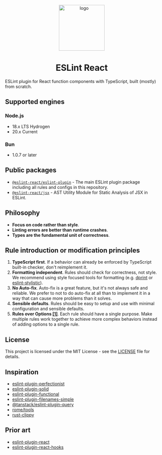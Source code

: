 
<p align="center">
  <Image src="/logo.svg" alt="logo" width="150" height="150" />
</p>

<h1 align="center" alt="title">
  ESLint React
</h1>

ESLint plugin for React function components with TypeScript, built (mostly) from scratch.

## Supported engines

### Node.js

- 18.x LTS Hydrogen
- 20.x Current

### Bun

- 1.0.7 or later

## Public packages

- [`@eslint-react/eslint-plugin`](./packages/eslint-plugin) - The main ESLint plugin package including all rules and configs in this repository.
- [`@eslint-react/jsx`](./packages/jsx) - AST Utility Module for Static Analysis of JSX in ESLint.

## Philosophy

- **Focus on code rather than style**.
- **Linting errors are better than runtime crashes**.
- **Types are the fundamental unit of correctness**.

## Rule introduction or modification principles

1. **TypeScript first**. If a behavior can already be enforced by TypeScript built-in checker, don't reimplement it.
2. **Formatting independent**. Rules should check for correctness, not style. We recommend using style focused tools for formatting (e.g. [dprint](https://dprint.dev/) or [eslint-stylistic](https://github.com/eslint-stylistic/eslint-stylistic)).
3. **No Auto-fix**. Auto-fix is a great feature, but it's not always safe and reliable. We prefer to not to do auto-fix at all than to implement it in a way that can cause more problems than it solves.
4. **Sensible defaults**. Rules should be easy to setup and use with minimal configuration and sensible defaults.
5. **Rules over Options [[1]](./docs/rules-over-options.md)**. Each rule should have a single purpose. Make multiple rules work together to achieve more complex behaviors instead of adding options to a single rule.

## License

This project is licensed under the MIT License - see the [LICENSE](LICENSE) file for details.

## Inspiration

- [eslint-plugin-perfectionist](https://github.com/azat-io/eslint-plugin-perfectionist)
- [eslint-plugin-solid](https://github.com/solidjs-community/eslint-plugin-solid)
- [eslint-plugin-functional](https://github.com/eslint-functional/eslint-plugin-functional)
- [eslint-plugin-filenames-simple](https://github.com/epaew/eslint-plugin-filenames-simple)
- [@tanstack/eslint-plugin-query](https://github.com/TanStack/query/tree/main/packages/eslint-plugin-query)
- [rome/tools](https://github.com/rome/tools)
- [rust-clippy](https://github.com/rust-lang/rust-clippy)

## Prior art

- [eslint-plugin-react](https://github.com/jsx-eslint/eslint-plugin-react)
- [eslint-plugin-react-hooks](https://github.com/facebook/react/tree/main/packages/eslint-plugin-react-hooks)
